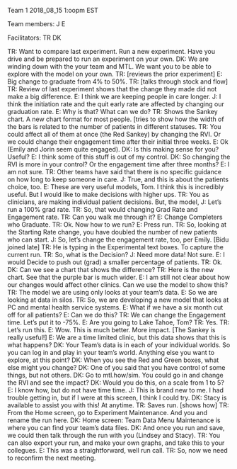 Team 1
2018_08_15 
1:oopm EST

Team members:
J
E

Facilitators: 
TR
DK

TR: Want to compare last experiment. Run a new experiment. Have you drive and be prepared to run an experiment on your own.
DK: We are winding down with the your team and MTL. We want you to be able to explore with the model on your own.
TR: [reviews the prior experiment]
E: Big change to graduate from 4% to 50%.
TR: [talks through stock and flow]
TR: Review of last experiment shows that the change they made did not make a big difference. 
E: I think we are keeping people in care longer. 
J: I think the initiation rate and the quit early rate are affected by changing our graduation rate. 
E: Why is that? What can we do? 
TR: Shows the Sankey chart. A new chart format for most people. [tries to show how the width of the bars is related to the number of patients in different statuses.
TR: You could affect all of them at once (the Red Sankey) by changing the RVI. Or we could change their engagement time after their initial three weeks. 
E: Ok (Emily and Jorin seem quite engaged). 
DK: Is this making sense for you? Useful?
E: I think some of this stuff is out of my control.
DK: So changing the RVI is more in your control? Or the engagement time after three months?
E: I am not sure. 
TR: Other teams have said that there is no specific guidance on how long to keep someone in care. 
J: True, and this is about the patients choice, too. 
E: These are very useful models, Tom. I think this is incredibly useful. But I would like to make decisions with higher ups.
TR: You as clinicians, are making individual patient decisions. But, the model, 
J: Let’s run a 100% grad rate. 
TR: So, that would changing Grad Rate and Engagement rate.
TR: Can you walk me through it?
E: Change Completers who Graduate. 
TR: Ok. Now how to we run?
E: Press run. 
TR: So, looking at the Starting Rate change, you have doubled the number of new patients who can start. 
J: So, let’s change the engagement rate, too, per Emily. 
[Bidu joined late]
TR: He is typing in the Experimental text boxes. To capture the current run. 
TR: So, what is the Decision?
J: Need more data! Not sure. 
E: I would Decide to push out (grad) a smaller percentage of patients. 
TR: Ok. 
DK: Can we see a chart that shows the difference?
TR: Here is the new chart. See that the purple bar is much wider. 
E: I am still not clear about how our changes would affect other clinics. Can we use the model to show this?
TR: The model we are using only looks at your team’s data. 
E: So we are looking at data in silos. 
TR: So, we are developing a new model that looks at PC and mental health service systems.
E: What if we have a six month cut off for all patients?
E: Can we do this?
TR: We can change the Engagement time. Let’s put it to -75%.
E: Are you going to Lake Tahoe, Tom? 
TR: Yes. 
TR: Let’s run this. 
E: Wow. This is much better. More impact. 
[The Sankey is really useful!]
E: We are a time limited clinic, but this data shows that this is what happens?
DK: Your Team’s data is in each of your individual worlds. So you can log in and play in your team’s world. Anything else you want to explore, at this point?
DK: When you see the Red and Green boxes, what else might you change?
DK: One of you said that you have control of some things, but not others. 
DK: Go to mtl.how/sim. You could go in and change the RVI and see the impact? 
DK: Would you do this, on a scale from 1 to 5? 
E: I know how, but do not have time time.
J: This is brand new to me. I had trouble getting in, but if I were at this screen, I think I could try. 
DK: Stacy is available to assist you with this! At anytime.
TR: Saves run. [shows how]
TR: From the Home screen, go to Experiment Maintenance. And you and rename the run here. 
DK: Home screen: Team Data Menu Maintenance is where you can find your team’s data files. 
DK: And once you run and save, we could then talk through the run with you (Lindsey and Stacy). 
TR: You can also export your run, and make your own graphs, and take this to your collegues. 
E: This was a straightforward, well run call. 
TR: So, now we need to reconfirm the next meeting. 


